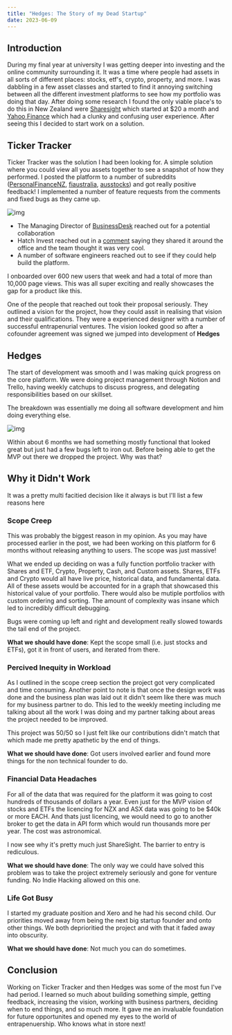 ```yaml
---
title: "Hedges: The Story of my Dead Startup"
date: 2023-06-09
---
```


## Introduction

During my final year at university I was getting deeper into investing and the online community surrounding it. It was a time where people had assets in all sorts of different places: stocks, etf's, crypto, property, and more. I was dabbling in a few asset classes and started to find it annoying switching between all the different investment platforms to see how my portfolio was doing that day. After doing some research I found the only viable place's to do this in New Zealand were [Sharesight](https://www.sharesight.com/) which started at $20 a month and [Yahoo Finance](https://nz.finance.yahoo.com/portfolios/) which had a clunky and confusing user experience. After seeing this I decided to start work on a solution.

## Ticker Tracker

Ticker Tracker was the solution I had been looking for. A simple solution where you could view all you assets together to see a snapshot of how they performed. I posted the platform to a number of subreddits ([PersonalFinanceNZ](https://www.reddit.com/r/PersonalFinanceNZ/comments/nfys7y/tracking_your_whole_portfolio_made_easier/), [fiaustralia](https://www.reddit.com/r/fiaustralia/comments/njoox7/tracking_your_whole_portfolio_made_easier/), [ausstocks](https://www.reddit.com/r/ausstocks/comments/njopbp/tracking_your_whole_portfolio_made_easier/)) and got really positive feedback! I implemented a number of feature requests from the comments and fixed bugs as they came up.

![img](images/hedges/tickertracker.png)

- The Managing Director of [BusinessDesk](https://businessdesk.co.nz/) reached out for a potential collaboration
- Hatch Invest reached out in a [comment](https://www.reddit.com/r/PersonalFinanceNZ/comments/nfys7y/comment/gz7fhts/?utm_source=share&utm_medium=web2x&context=3) saying they shared it around the office and the team thought it was very cool.
- A number of software engineers reached out to see if they could help build the platform.

I onboarded over 600 new users that week and had a total of more than 10,000 page views. This was all super exciting and really showcases the gap for a product like this.

One of the people that reached out took their proposal seriously. They outlined a vision for the project, how they could assit in realising that vision and their qualifications. They were a experienced designer with a number of successful entrapenurial ventures. The vision looked good so after a cofounder agreement was signed we jumped into development of **Hedges**

## Hedges

The start of development was smooth and I was making quick progress on the core platform. We were doing project management through Notion and Trello, having weekly catchups to discuss progress, and delegating responsibilities based on our skillset.

The breakdown was essentially me doing all software development and him doing everything else.

![img](images/hedges/hedges.png)

Within about 6 months we had something mostly functional that looked great but just had a few bugs left to iron out. Before being able to get the MVP out there we dropped the project. Why was that?

## Why it Didn't Work

It was a pretty multi facitied decision like it always is but I'll list a few reasons here

### Scope Creep

This was probably the biggest reason in my opinion. As you may have processed earlier in the post, we had been working on this platform for 6 months without releasing anything to users. The scope was just massive!

What we ended up deciding on was a fully function portfolio tracker with Shares and ETF, Crypto, Property, Cash, and Custom assets. Shares, ETFs and Crypto would all have live price, historical data, and fundamental data. All of these assets would be accounted for in a graph that showcased this historical value of your portfolio. There would also be mutiple portfolios with custom ordering and sorting. The amount of complexity was insane which led to incredibly difficult debugging.

Bugs were coming up left and right and development really slowed towards the tail end of the project.

**What we should have done**: Kept the scope small (i.e. just stocks and ETFs), got it in front of users, and iterated from there.

### Percived Inequity in Workload

As I outlined in the scope creep section the project got very complicated and time consuming. Another point to note is that once the design work was done and the business plan was laid out it didn't seem like there was much for my business partner to do. This led to the weekly meeting including me talking about all the work I was doing and my partner talking about areas the project needed to be improved.

This project was 50/50 so I just felt like our contributions didn't match that which made me pretty apathetic by the end of things.

**What we should have done**: Got users involved earlier and found more things for the non technical founder to do.

### Financial Data Headaches

For all of the data that was required for the platform it was going to cost hundreds of thousands of dollars a year. Even just for the MVP vision of stocks and ETFs the licencing for NZX and ASX data was going to be $40k or more EACH. And thats just licencing, we would need to go to another broker to get the data in API form which would run thousands more per year. The cost was astronomical.

I now see why it's pretty much just ShareSight. The barrier to entry is rediculous.

**What we should have done**: The only way we could have solved this problem was to take the project extremely seriously and gone for venture funding. No Indie Hacking allowed on this one.

### Life Got Busy

I started my graduate position and Xero and he had his second child. Our priorities moved away from being the next big startup founder and onto other things. We both deprioritied the project and with that it faded away into obscurity.

**What we should have done**: Not much you can do sometimes.

## Conclusion

Working on Ticker Tracker and then Hedges was some of the most fun I've had period. I learned so much about building something simple, getting feedback, increasing the vision, working with business partners, deciding when to end things, and so much more. It gave me an invaluable foundation for future opportunites and opened my eyes to the world of entrapenuership. Who knows what in store next!
